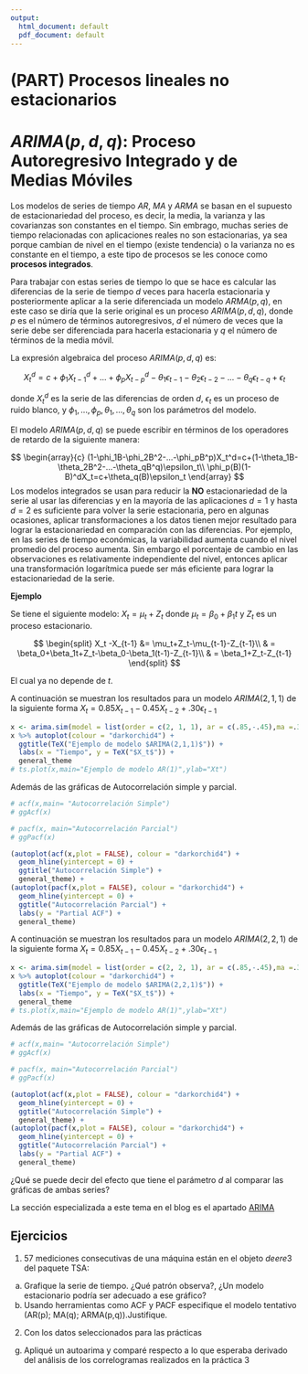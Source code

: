 ```yaml
---
output:
  html_document: default
  pdf_document: default
---
```

# (PART) Procesos lineales no estacionarios {-}

# $ARIMA(p,d,q)$: Proceso Autoregresivo Integrado y de Medias Móviles

Los modelos de series de tiempo $AR$, $MA$ y $ARMA$ se basan en el supuesto de estacionariedad del proceso, es decir, la media, la varianza y las covarianzas son constantes en el tiempo. Sin embrago, muchas series de tiempo relacionadas con aplicaciones reales no son estacionarias, ya sea porque cambian de nivel en el tiempo (existe tendencia) o la varianza no es constante en el tiempo, a este tipo de procesos se les conoce como **procesos integrados**. 

Para trabajar con estas series de tiempo lo que se hace es calcular las diferencias de la serie de tiempo $d$ veces para hacerla estacionaria y posteriormente aplicar a la serie diferenciada un modelo $ARMA(p,q)$, en este caso se diría que la serie original es un proceso $ARIMA(p,d,q)$, donde $p$ es el número de términos autoregresivos, $d$ el número de veces que la serie debe ser diferenciada para hacerla estacionaria y $q$ el número de términos de la media móvil.

La expresión algebraica del proceso $ARIMA(p,d,q)$ es:

$$
X_t^d=c+\phi_1X_{t-1}^d+...+\phi_pX_{t-p}^d-\theta_1\epsilon_{t-1}-\theta_2\epsilon_{t-2}-...-\theta_q\epsilon_{t-q}+\epsilon_t
$$

donde $X_t^d$ es la serie de las diferencias de orden $d$, $\epsilon_t$ es un proceso de ruido blanco, y $\phi_1,...,\phi_p,\theta_1,...,\theta_q$ son los parámetros del modelo.

El modelo $ARIMA(p,d,q)$ se puede escribir en términos de los operadores de retardo de la siguiente manera:

$$
\begin{array}{c}
(1-\phi_1B-\phi_2B^2-...-\phi_pB^p)X_t^d=c+(1-\theta_1B-\theta_2B^2-...-\theta_qB^q)\epsilon_t\\
\phi_p(B)(1-B)^dX_t=c+\theta_q(B)\epsilon_t
\end{array}
$$
Los modelos integrados se usan para reducir la **NO** estacionariedad de la serie al usar las diferencias y en la mayoría de las aplicaciones $d=1$ y hasta $d=2$ es suficiente para volver la serie estacionaria, pero en algunas ocasiones, aplicar transformaciones a los datos tienen mejor resultado para lograr la estacionariedad en comparación con las diferencias. Por ejemplo, en las series de tiempo económicas, la variabilidad aumenta cuando el nivel promedio del proceso aumenta. Sin embargo el porcentaje de cambio en las observaciones es relativamente independiente del nivel, entonces aplicar una transformación logarítmica puede ser más eficiente para lograr la estacionariedad de la serie.

**Ejemplo**

Se tiene el siguiente modelo: $X_t = \mu_t +Z_t$ donde $\mu_t = \beta_0+\beta_1t$ y $Z_t$ es un proceso estacionario.

$$
\begin{split}
X_t -X_{t-1} &= \mu_t+Z_t-\mu_{t-1}-Z_{t-1}\\
& = \beta_0+\beta_1t+Z_t-\beta_0-\beta_1(t-1)-Z_{t-1}\\
& = \beta_1+Z_t-Z_{t-1}
\end{split}
$$

El cual ya no depende de $t$.

A continuación se muestran los resultados para un modelo $ARIMA(2,1,1)$ de la siguiente forma $X_t=0.85X_{t-1}-0.45X_{t-2}+.30\epsilon_{t-1}$

```r
x <- arima.sim(model = list(order = c(2, 1, 1), ar = c(.85,-.45),ma =.3), n = 100)
x %>% autoplot(colour = "darkorchid4") + 
  ggtitle(TeX("Ejemplo de modelo $ARIMA(2,1,1)$")) +
  labs(x = "Tiempo", y = TeX("$X_t$")) +
  general_theme
# ts.plot(x,main="Ejemplo de modelo AR(1)",ylab="Xt")
```

Además de las gráficas de Autocorrelación simple y parcial.

```r
# acf(x,main= "Autocorrelación Simple")
# ggAcf(x)

# pacf(x, main="Autocorrelación Parcial")
# ggPacf(x)

(autoplot(acf(x,plot = FALSE), colour = "darkorchid4") + 
  geom_hline(yintercept = 0) +
  ggtitle("Autocorrelación Simple") +
  general_theme) + 
(autoplot(pacf(x,plot = FALSE), colour = "darkorchid4") + 
  geom_hline(yintercept = 0) +
  ggtitle("Autocorrelación Parcial") +
  labs(y = "Partial ACF") + 
  general_theme)
```

A continuación se muestran los resultados para un modelo $ARIMA(2,2,1)$ de la siguiente forma $X_t=0.85X_{t-1}-0.45X_{t-2}+.30\epsilon_{t-1}$

```r
x <- arima.sim(model = list(order = c(2, 2, 1), ar = c(.85,-.45),ma =.3), n = 100)
x %>% autoplot(colour = "darkorchid4") + 
  ggtitle(TeX("Ejemplo de modelo $ARIMA(2,2,1)$")) +
  labs(x = "Tiempo", y = TeX("$X_t$")) +
  general_theme
# ts.plot(x,main="Ejemplo de modelo AR(1)",ylab="Xt")
```

Además de las gráficas de Autocorrelación simple y parcial.

```r
# acf(x,main= "Autocorrelación Simple")
# ggAcf(x)

# pacf(x, main="Autocorrelación Parcial")
# ggPacf(x)

(autoplot(acf(x,plot = FALSE), colour = "darkorchid4") + 
  geom_hline(yintercept = 0) +
  ggtitle("Autocorrelación Simple") +
  general_theme) + 
(autoplot(pacf(x,plot = FALSE), colour = "darkorchid4") + 
  geom_hline(yintercept = 0) +
  ggtitle("Autocorrelación Parcial") +
  labs(y = "Partial ACF") + 
  general_theme)
```

¿Qué se puede decir del efecto que tiene el parámetro $d$ al comparar las gráficas de ambas series? 

La sección especializada a este tema en el blog es el apartado [ARIMA](https://rstudio-pubs-static.s3.amazonaws.com/1071417_43ae3ecf24b84bd2ad6a0d0f9a05d019.html#arimapdq)

## Ejercicios
1) 57 mediciones consecutivas de una máquina están en el objeto $deere3$ del paquete TSA:
a. Grafique la serie de tiempo. ¿Qué patrón observa?, ¿Un modelo estacionario podría ser adecuado a ese gráfico?
b. Usando herramientas como ACF y PACF especifique el modelo tentativo (AR(p); MA(q); ARMA(p,q)).Justifique.
2) Con los datos seleccionados para las prácticas
g. Apliqué un autoarima y comparé respecto a lo que esperaba derivado del análisis de los correlogramas realizados en la práctica 3